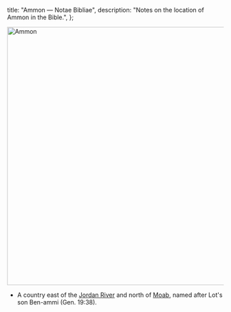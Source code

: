   title: "Ammon — Notae Bibliae",
  description: "Notes on the location of Ammon in the Bible.",
};

<Initial text="Ammon" />

<Image
  className="sepia rounded"
  src="/places/ammon.jpg"
  alt="Ammon"
  width="600"
  height="600"
/>

- A country east of the [Jordan River](/places/old-testament/genesis/jordan-river) and north of [Moab](/places/old-testament/genesis/moab), named after Lot's son Ben-ammi (Gen. 19:38).
